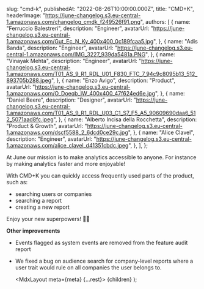 
  slug: "cmd-k",
  publishedAt: "2022-08-26T10:00:00.000Z",
  title: "CMD+K",
  headerImage: "https://june-changelog.s3.eu-central-1.amazonaws.com/changelog_cmdk_f249526f91.png",
  authors: [
    {
      name: "Ferruccio Balestreri",
      description: "Engineer",
      avatarUrl:
        "https://june-changelog.s3.eu-central-1.amazonaws.com/Gut_Ec_N_Ky_400x400_0c189fcaa5.jpg",
    },
    {
      name: "Adis Banda",
      description: "Engineer",
      avatarUrl: "https://june-changelog.s3.eu-central-1.amazonaws.com/IMG_3227_939da5481a.PNG",
    },
    {
      name: "Vinayak Mehta",
      description: "Engineer",
      avatarUrl:
        "https://june-changelog.s3.eu-central-1.amazonaws.com/T01_AS_9_R1_RDL_U01_F830_FTC_7_94c9c8095b13_512_893705b288.jpeg",
    },
    {
      name: "Enzo Avigo",
      description: "Product",
      avatarUrl:
        "https://june-changelog.s3.eu-central-1.amazonaws.com/O_Doeqb_IW_400x400_47f624ed6e.jpg",
    },
    {
      name: "Daniel Beere",
      description: "Designer",
      avatarUrl:
        "https://june-changelog.s3.eu-central-1.amazonaws.com/T01_AS_9_R1_RDL_U03_C1_S7_F5_A5_90609690daa6_512_5071aad8fc.jpeg",
    },
    {
      name: "Alberto Incisa della Rocchetta",
      description: "Product & Growth",
      avatarUrl: "https://june-changelog.s3.eu-central-1.amazonaws.com/dscf5588_2_6dcd0ce29c.jpg",
    },
    {
      name: "Alice Clavel",
      description: "Engineer",
      avatarUrl:
        "https://june-changelog.s3.eu-central-1.amazonaws.com/alice_clavel_d41351cbdc.jpeg",
    },
  ],
};

At June our mission is to make analytics accessible to anyone. For instance by making analytics faster and more enjoyable!

With CMD+K you can quickly access frequently used parts of the product, such as:

- searching users or companies
- searching a report
- creating a new report

Enjoy your new superpowers! 🦸‍♀️

**Other improvements**

- Events flagged as system events are removed from the feature audit report
- We fixed a bug on audience search for company-level reports where a user trait would rule on all companies the user belongs to.

  <MdxLayout meta={meta} {...rest}>
    {children}
  </MdxLayout>
);
